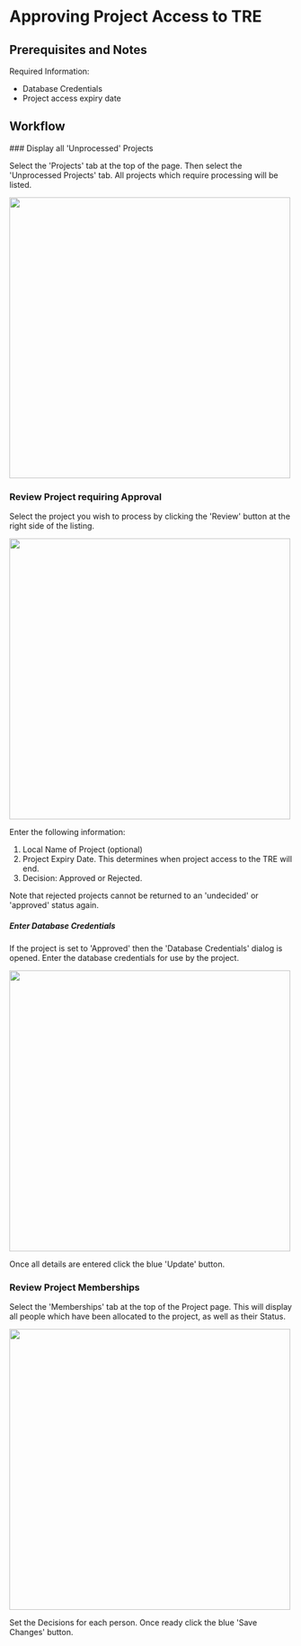 
# Approving Project Access to TRE

## Prerequisites and Notes

Required Information:
- Database Credentials
- Project access expiry date

## Workflow

<Steps>
### Display all 'Unprocessed' Projects

Select the 'Projects' tab at the top of the page.
Then select the 'Unprocessed Projects' tab.
All projects which require processing will be listed.

<img src="/images/TRE_UnprocessedProjects.png" width="500"></img>

### Review Project requiring Approval

Select the project you wish to process by
clicking the 'Review' button at the right side of the listing.

<img src="/images/TRE_ProjectReview.png" width="500"></img>

Enter the following information:
1. Local Name of Project (optional)
2. Project Expiry Date. This determines when project access to the TRE will end.
3. Decision: Approved or Rejected.

<Callout>
Note that rejected projects cannot be returned
to an 'undecided' or 'approved' status again.
</Callout>

##### Enter Database Credentials

If the project is set to 'Approved' then the 'Database Credentials' dialog is opened.
Enter the database credentials for use by the project.

<img src="/images/TRE_ProjectReview_DatabaseCredentials.png" width="500"></img>

Once all details are entered click the blue 'Update' button.

### Review Project Memberships

Select the 'Memberships' tab at the top of the Project page.
This will display all people which have been allocated to the project,
as well as their Status.

<img src="/images/TRE_ProjectReview_Memberships.png" width="500"></img>

Set the Decisions for each person.
Once ready click the blue 'Save Changes' button.

</Steps>